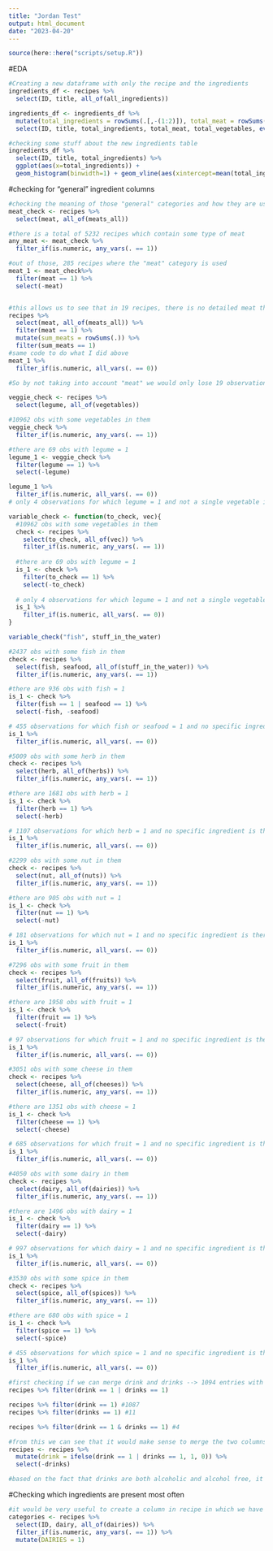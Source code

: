 ```yaml
---
title: "Jordan Test"
output: html_document
date: "2023-04-20"
---
```


```r
source(here::here("scripts/setup.R"))
```

#EDA

```r
#Creating a new dataframe with only the recipe and the ingredients
ingredients_df <- recipes %>% 
  select(ID, title, all_of(all_ingredients))

ingredients_df <- ingredients_df %>% 
  mutate(total_ingredients = rowSums(.[,-(1:2)]), total_meat = rowSums(select(., all_of(meats_all))), total_vegetables = rowSums(select(., all_of(vegetables)))) %>% 
  select(ID, title, total_ingredients, total_meat, total_vegetables, everything())

#checking some stuff about the new ingredients table
ingredients_df %>% 
  select(ID, title, total_ingredients) %>% 
  ggplot(aes(x=total_ingredients)) + 
  geom_histogram(binwidth=1) + geom_vline(aes(xintercept=mean(total_ingredients)),color="blue", linetype="dashed", size=1)
```
#checking for "general" ingredient columns
```r
#checking the meaning of those "general" categories and how they are used
meat_check <- recipes %>% 
  select(meat, all_of(meats_all))

#there is a total of 5232 recipes which contain some type of meat
any_meat <- meat_check %>% 
  filter_if(is.numeric, any_vars(. == 1))

#out of those, 285 recipes where the "meat" category is used
meat_1 <- meat_check%>% 
  filter(meat == 1) %>% 
  select(-meat)


#this allows us to see that in 19 recipes, there is no detailed meat that is specified, the only info we have is that it contains meat
recipes %>%
  select(meat, all_of(meats_all)) %>%
  filter(meat == 1) %>% 
  mutate(sum_meats = rowSums(.)) %>% 
  filter(sum_meats == 1)
#same code to do what I did above
meat_1 %>%
  filter_if(is.numeric, all_vars(. == 0))

#So by not taking into account "meat" we would only lose 19 observations, which aren't specific anyway
```
```r
veggie_check <- recipes %>% 
  select(legume, all_of(vegetables))

#10962 obs with some vegetables in them
veggie_check %>% 
  filter_if(is.numeric, any_vars(. == 1))

#there are 69 obs with legume = 1
legume_1 <- veggie_check %>% 
  filter(legume == 1) %>% 
  select(-legume)

legume_1 %>%
  filter_if(is.numeric, all_vars(. == 0))
# only 4 observations for which legume = 1 and not a single vegetable is specified
```

```r
variable_check <- function(to_check, vec){
  #10962 obs with some vegetables in them
  check <- recipes %>% 
    select(to_check, all_of(vec)) %>% 
    filter_if(is.numeric, any_vars(. == 1))
  
  #there are 69 obs with legume = 1
  is_1 <- check %>% 
    filter(to_check == 1) %>% 
    select(-to_check)
  
  # only 4 observations for which legume = 1 and not a single vegetable is specified
  is_1 %>%
    filter_if(is.numeric, all_vars(. == 0))
}

variable_check("fish", stuff_in_the_water)

#2437 obs with some fish in them
check <- recipes %>% 
  select(fish, seafood, all_of(stuff_in_the_water)) %>% 
  filter_if(is.numeric, any_vars(. == 1))

#there are 936 obs with fish = 1
is_1 <- check %>% 
  filter(fish == 1 | seafood == 1) %>% 
  select(-fish, -seafood)

# 455 observations for which fish or seafood = 1 and no specific ingredient is there
is_1 %>%
  filter_if(is.numeric, all_vars(. == 0))
```
```r
#5009 obs with some herb in them
check <- recipes %>% 
  select(herb, all_of(herbs)) %>% 
  filter_if(is.numeric, any_vars(. == 1))

#there are 1681 obs with herb = 1
is_1 <- check %>% 
  filter(herb == 1) %>% 
  select(-herb)

# 1107 observations for which herb = 1 and no specific ingredient is there
is_1 %>%
  filter_if(is.numeric, all_vars(. == 0))
```
```r
#2299 obs with some nut in them
check <- recipes %>% 
  select(nut, all_of(nuts)) %>% 
  filter_if(is.numeric, any_vars(. == 1))

#there are 905 obs with nut = 1
is_1 <- check %>% 
  filter(nut == 1) %>% 
  select(-nut)

# 181 observations for which nut = 1 and no specific ingredient is there
is_1 %>%
  filter_if(is.numeric, all_vars(. == 0))
```
```r
#7296 obs with some fruit in them
check <- recipes %>% 
  select(fruit, all_of(fruits)) %>% 
  filter_if(is.numeric, any_vars(. == 1))

#there are 1958 obs with fruit = 1
is_1 <- check %>% 
  filter(fruit == 1) %>% 
  select(-fruit)

# 97 observations for which fruit = 1 and no specific ingredient is there
is_1 %>%
  filter_if(is.numeric, all_vars(. == 0))
```
```r
#3051 obs with some cheese in them
check <- recipes %>%
  select(cheese, all_of(cheeses)) %>% 
  filter_if(is.numeric, any_vars(. == 1))

#there are 1351 obs with cheese = 1
is_1 <- check %>% 
  filter(cheese == 1) %>% 
  select(-cheese)

# 685 observations for which fruit = 1 and no specific ingredient is there
is_1 %>%
  filter_if(is.numeric, all_vars(. == 0))
```
```r
#4050 obs with some dairy in them
check <- recipes %>%
  select(dairy, all_of(dairies)) %>% 
  filter_if(is.numeric, any_vars(. == 1))

#there are 1496 obs with dairy = 1
is_1 <- check %>% 
  filter(dairy == 1) %>% 
  select(-dairy)

# 997 observations for which dairy = 1 and no specific ingredient is there
is_1 %>%
  filter_if(is.numeric, all_vars(. == 0))
```
```r
#3530 obs with some spice in them
check <- recipes %>%
  select(spice, all_of(spices)) %>% 
  filter_if(is.numeric, any_vars(. == 1))

#there are 680 obs with spice = 1
is_1 <- check %>%
  filter(spice == 1) %>% 
  select(-spice)

# 455 observations for which spice = 1 and no specific ingredient is there
is_1 %>%
  filter_if(is.numeric, all_vars(. == 0))
```

```r
#first checking if we can merge drink and drinks --> 1094 entries with either of those as 1
recipes %>% filter(drink == 1 | drinks == 1)

recipes %>% filter(drink == 1) #1087
recipes %>% filter(drinks == 1) #11

recipes %>% filter(drink == 1 & drinks == 1) #4

#from this we can see that it would make sense to merge the two columns
recipes <- recipes %>% 
  mutate(drink = ifelse(drink == 1 | drinks == 1, 1, 0)) %>% 
  select(-drinks)

#based on the fact that drinks are both alcoholic and alcohol free, it doesn't really make sense to compare it like for the other variables --> we'll just keep "drink"
```

#Checking which ingredients are present most often
```r
#it would be very useful to create a column in recipe in which we have the categories binary to be able to filter more easily
categories <- recipes %>%
  select(ID, dairy, all_of(dairies)) %>% 
  filter_if(is.numeric, any_vars(. == 1)) %>% 
  mutate(DAIRIES = 1)
```

